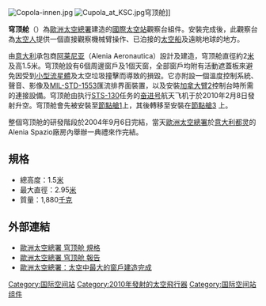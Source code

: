 {{Unreferenced|time=2017-05-08T01:57:35+00:00}}
{{noteTA
|G1=Aero
}}
[[File:Copola-innen.jpg|thumbnail]]
[[File:Cupola_at_KSC.jpg|thumbnail]]穹顶舱]]

'''穹顶舱'''（{{lang-en|Cupola}}）為[[歐洲太空總署|歐洲太空總署]]建造的[[國際太空站|國際太空站]]觀察台組件。安裝完成後，此觀察台為[[太空人|太空人]]提供一個直接觀察機械臂操作、已泊接的[[太空船|太空船]]及遠眺地球的地方。

由[[意大利|意大利]]承包商[[阿莱尼亚|阿莱尼亚]]（Alenia Aeronautica）設計及建造，穹顶舱直徑約2[[米_(單位)|米]]及高1.5米。穹顶舱設有6個周邊窗戶及1個天窗，全部窗戶均附有活動遮蓋板來避免因受到[[流星體|小型流星體]]及太空垃圾撞擊而導致的損毀。它亦附設一個溫度控制系統、聲音、影像及[[MIL-STD-1553|MIL-STD-1553]]匯流排界面裝置，以及安裝[[移动维修系统|加拿大臂2]]控制台時所需的連接設備。穹顶舱由执行[[STS-130|STS-130]]任务的[[奋进号|奋进号]]航天飞机于於2010年2月8日發射升空。穹顶舱會先被安裝至[[團結號節點艙|節點艙1]]上，其後轉移至安裝在[[節點艙3|節點艙3]] 上。

整個穹顶舱的研發階段於2004年9月6日完結，當天[[歐洲太空總署|歐洲太空總署]]於[[意大利|意大利]][[都灵|都灵]]的 Alenia Spazio廠房內舉辦一典禮來作完結。

== 規格 ==
* 總高度：1.5[[米_(單位)|米]]
* 最大直徑：2.95[[米_(單位)|米]]
* 質量：1,880[[千克|千克]]

== 外部連結 ==
{{Commons category|Cupola module}}
* [http://www.esa.int/esaHS/ESA65K0VMOC_iss_0.html 歐洲太空總署 穹顶舱 規格] {{Wayback|url=http://www.esa.int/esaHS/ESA65K0VMOC_iss_0.html |date=20120818095054 }}
* [http://www.esa.int/esaCP/SEMZH40XDYD_index_0.html 歐洲太空總署 穹顶舱 報告] {{Wayback|url=http://www.esa.int/esaCP/SEMZH40XDYD_index_0.html |date=20120804212951 }}
* [http://www.esa.int/esaCP/SEMHAL0XDYD_Life_0.html 歐洲太空總署：太空中最大的窗戶建造完成] {{Wayback|url=http://www.esa.int/esaCP/SEMHAL0XDYD_Life_0.html |date=20120825231557 }}

{{ISS modules}}

[[Category:国际空间站|Category:国际空间站]]
[[Category:2010年發射的太空飛行器|Category:2010年發射的太空飛行器]]
[[Category:国际空间站组件|Category:国际空间站组件]]